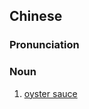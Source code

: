 {{also|蚝油}}
==Chinese==
{{zh-forms|s=蚝油}}
{{wikipedia|lang=zh}}

===Pronunciation===
{{zh-pron
|m=háoyóu
|c=hou4 jau4
|cat=n
}}

===Noun===
{{zh-noun}}

# [[oyster sauce]]

{{zh-cat|Condiments}}